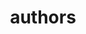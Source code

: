---
title: authors
definition: A person that is involved in creating modules with the powerd6 tools.
---